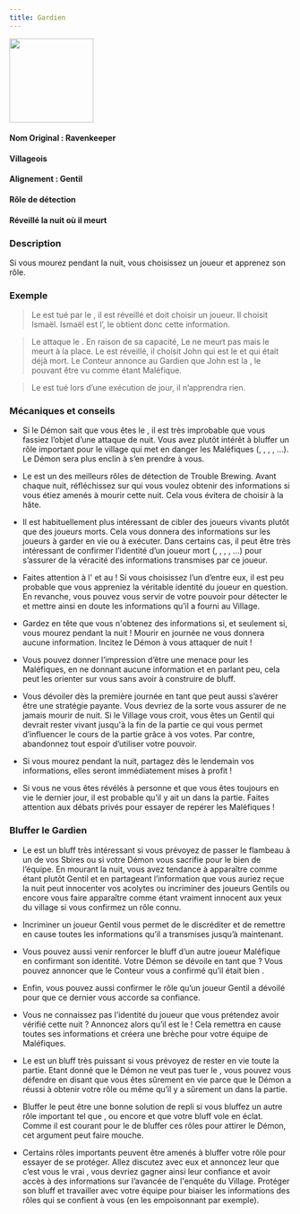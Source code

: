 ```yaml
---
title: Gardien
---
```



<img src='/img/blood-on-the-clocktower/roles/gardien.png' height='150' />

<Role GARDIEN header />

#### Nom Original : Ravenkeeper
#### Villageois
#### Alignement : Gentil
#### Rôle de détection
#### Réveillé la nuit où il meurt

### Description

Si vous mourez pendant la nuit, vous choisissez un joueur et apprenez son rôle.

### Exemple
> Le <Role GARDIEN /> est tué par le <Role IMP />, il est réveillé et doit choisir un joueur. Il choisit Ismaël. Ismaël est l’<Role EMPATHIQUE />, le <Role GARDIEN /> obtient donc cette information.

> Le <Role IMP /> attaque le <Role MAIRE />. En raison de sa capacité, Le <Role MAIRE /> ne meurt pas mais le <Role GARDIEN /> meurt à la place. Le <Role GARDIEN /> est réveillé, il choisit John qui est le <Role RECLUS /> et qui était déjà mort. Le Conteur annonce au Gardien que John est la <Role CROQUEUSE_D_HOMMES />, le <Role RECLUS /> pouvant être vu comme étant Maléfique.

> Le <Role GARDIEN /> est tué lors d’une exécution de jour, il n’apprendra rien.


### Mécaniques et conseils
- Si le Démon sait que vous êtes le <Role GARDIEN />, il est très improbable que vous fassiez l’objet d’une attaque de nuit. Vous avez plutôt intérêt à bluffer un rôle important pour le village qui met en danger les Maléfiques (<Role EMPATHIQUE />, <Role VOYANTE />, <Role MERCENAIRE />, <Role CROQUE_MORT />, <Role MAIRE /> …). Le Démon sera plus enclin à s’en prendre à vous. 

- Le <Role GARDIEN /> est un des meilleurs rôles de détection de Trouble Brewing. Avant chaque nuit, réfléchissez sur qui vous voulez obtenir des informations si vous étiez amenés à mourir cette nuit. Cela vous évitera de choisir à la hâte.

- Il est habituellement plus intéressant de cibler des joueurs vivants plutôt que des joueurs morts. Cela vous donnera des informations sur les joueurs à garder en vie ou à exécuter. Dans certains cas, il peut être très intéressant de confirmer l’identité d’un joueur mort (<Role LAVANDIERE />, <Role ARCHIVISTE />, <Role ENQUETEUR />, <Role CUISTOT />, <Role VOYANTE /> …) pour s’assurer de la véracité des informations transmises par ce joueur.

- Faites attention à l'<Role ESPION /> et au <Role RECLUS /> ! Si vous choisissez l’un d’entre eux, il est peu probable que vous appreniez la véritable identité du joueur en question. En revanche, vous pouvez vous servir de votre pouvoir pour détecter le <Role SOULARD /> et mettre ainsi en doute les informations qu’il a fourni au Village.

- Gardez en tête que vous n'obtenez des informations si, et seulement si, vous mourez pendant la nuit ! Mourir en journée ne vous donnera aucune information. Incitez le Démon à vous attaquer de nuit !

- Vous pouvez donner l’impression d’être une menace pour les Maléfiques, en ne donnant aucune information et en parlant peu, cela peut les orienter sur vous sans avoir à construire de bluff.

- Vous dévoiler dès la première journée en tant que <Role GARDIEN /> peut aussi s’avérer être une stratégie payante. Vous devriez de la sorte vous assurer de ne jamais mourir de nuit. Si le Village vous croit, vous êtes un Gentil qui devrait rester vivant jusqu'à la fin de la partie ce qui vous permet d’influencer le cours de la partie grâce à vos votes. Par contre, abandonnez tout espoir d’utiliser votre pouvoir.

- Si vous mourez pendant la nuit, partagez dès le lendemain vos informations, elles seront immédiatement mises à profit !

- Si vous ne vous êtes révélés à personne et que vous êtes toujours en vie le dernier jour, il est probable qu’il y ait un <Role ESPION /> dans la partie. Faites attention aux débats privés pour essayer de repérer les Maléfiques !


### Bluffer le Gardien
- Le <Role GARDIEN /> est un bluff très intéressant si vous prévoyez de passer le flambeau à un de vos Sbires ou si votre Démon vous sacrifie pour le bien de l’équipe. En mourant la nuit, vous avez tendance à apparaître comme étant plutôt Gentil et en partageant l’information que vous auriez reçue la nuit peut innocenter vos acolytes ou incriminer des joueurs Gentils ou encore vous faire apparaître comme étant vraiment innocent aux yeux du village si vous confirmez un rôle connu.

- Incriminer un joueur Gentil vous permet de le discréditer et de remettre en cause toutes les informations qu’il a transmises jusqu’à maintenant.

- Vous pouvez aussi venir renforcer le bluff d’un autre joueur Maléfique en confirmant son identité. Votre Démon se dévoile en tant que <Role MOINE /> ? Vous pouvez annoncer que le Conteur vous a confirmé qu’il était bien <Role MOINE />.

- Enfin, vous pouvez aussi confirmer le rôle qu’un joueur Gentil a dévoilé pour que ce dernier vous accorde sa confiance.

- Vous ne connaissez pas l’identité du joueur que vous prétendez avoir vérifié cette nuit ? Annoncez alors qu’il est le <Role SOULARD /> ! Cela remettra en cause toutes ses informations et créera une brèche pour votre équipe de Maléfiques.

- Le <Role GARDIEN /> est un bluff très puissant si vous prévoyez de rester en vie toute la partie. Etant donné que le Démon ne veut pas tuer le <Role GARDIEN />, vous pouvez vous défendre en disant que vous êtes sûrement en vie parce que le Démon a réussi à obtenir votre rôle ou même qu’il y a sûrement un <Role ESPION /> dans la partie.

- Bluffer le <Role GARDIEN /> peut être une bonne solution de repli si vous bluffez un autre rôle important tel que <Role VOYANTE />, <Role CROQUE_MORT /> ou encore <Role EMPATHIQUE /> et que votre bluff vole en éclat. Comme il est courant pour le <Role GARDIEN /> de bluffer ces rôles pour attirer le Démon, cet argument peut faire mouche. 

- Certains rôles importants peuvent être amenés à bluffer votre rôle pour essayer de se protéger. Allez discutez avec eux et annoncez leur que c’est vous le vrai <Role GARDIEN />, vous devriez gagner ainsi leur confiance et avoir accès à des informations sur l’avancée de l'enquête du Village. Protéger son bluff et travailler avec votre équipe pour biaiser les informations des rôles qui se confient à vous (en les empoisonnant par exemple).
